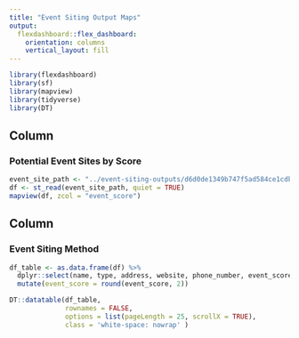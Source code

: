 ```yaml
---
title: "Event Siting Output Maps"
output:
  flexdashboard::flex_dashboard:
    orientation: columns
    vertical_layout: fill
---
```


```r
library(flexdashboard)
library(sf)
library(mapview)
library(tidyverse)
library(DT)
```

Column {data-width=500}
-----------------------------------------------------------------------

### Potential Event Sites by Score

```r
event_site_path <- "../event-siting-outputs/d6d0de1349b747f5ad584ce1cdb7e97b-Lake County/potential_event_sites.geojson"
df <- st_read(event_site_path, quiet = TRUE)
mapview(df, zcol = "event_score")
```

Column {data-width=500}
-----------------------------------------------------------------------

### Event Siting Method

```r
df_table <- as.data.frame(df) %>%
  dplyr::select(name, type, address, website, phone_number, event_score) %>%
  mutate(event_score = round(event_score, 2))

DT::datatable(df_table,
              rownames = FALSE,
              options = list(pageLength = 25, scrollX = TRUE),
              class = 'white-space: nowrap' )
```
